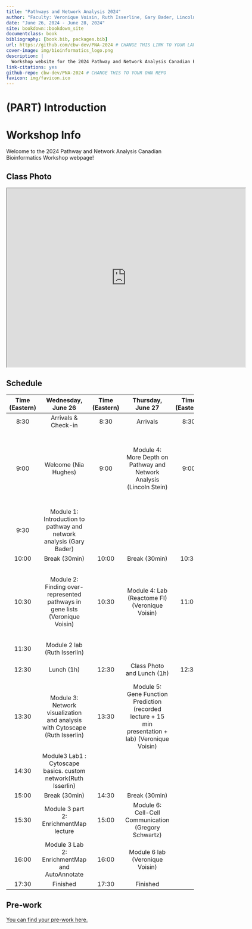 ```yaml
--- 
title: "Pathways and Network Analysis 2024"
author: "Faculty: Veronique Voisin, Ruth Isserline, Gary Bader, Lincoln Stein, Gregory Schwartz"
date: "June 26, 2024 - June 28, 2024"
site: bookdown::bookdown_site
documentclass: book
bibliography: [book.bib, packages.bib]
url: https://github.com/cbw-dev/PNA-2024 # CHANGE THIS LINK TO YOUR LANDING PAGE LINK
cover-image: img/bioinformatics_logo.png
description: |
  Workshop website for the 2024 Pathway and Network Analysis Canadian Bioinformatics Workshop
link-citations: yes
github-repo: cbw-dev/PNA-2024 # CHANGE THIS TO YOUR OWN REPO
favicon: img/favicon.ico
---
```


# (PART) Introduction {-}

# Workshop Info

Welcome to the 2024 Pathway and Network Analysis Canadian Bioinformatics Workshop webpage!  

## Class Photo

<iframe src="https://drive.google.com/file/d/1rxG50WFQs0ti-l9dKmdU2c-n9iZwaZbb/preview" width="640" height="480" allow="autoplay"></iframe>

## Schedule

| **Time (Eastern)** |                            **Wednesday, June 26**                            | **Time (Eastern)** |                                         **Thursday, June 27**                                        | **Time (Eastern)** |                                                   **Module**                                                  |
|:------------------:|:----------------------------------------------------------------------------:|:------------------:|:----------------------------------------------------------------------------------------------------:|:------------------:|:-------------------------------------------------------------------------------------------------------------:|
|        8:30        |                              Arrivals & Check-in                             |        8:30        |                                               Arrivals                                               |        8:30        |                                                    Arrivals                                                   |
|        9:00        |                             Welcome (Nia Hughes)                             |        9:00        |                 Module 4: More Depth on Pathway and Network Analysis (Lincoln Stein)                 |        9:00        | Module 7: Review of the tools in integrated workflow. Part1. (Veronique Voisin/Ruth Isserlin/Chaitra Sarathy) |
|        9:30        |      Module 1: Introduction to pathway and network analysis (Gary Bader)     |                    |                                                                                                      |                    |                                                                                                               |
|        10:00       |                                 Break (30min)                                |        10:00       |                                             Break (30min)                                            |        10:30       |                                                 Break (30min)                                                 |
|        10:30       | Module 2: Finding over-represented pathways in gene lists (Veronique Voisin) |        10:30       |                            Module 4: Lab (Reactome FI) (Veronique Voisin)                            |        11:00       | Module 7: Review of the tools in integrated workflow. Part2. (Veronique Voisin/Ruth Isserlin/Chaitra Sarathy) |
|        11:30       |                         Module 2 lab (Ruth Isserlin)                         |                    |                                                                                                      |                    |                                                                                                               |
|        12:30       |                                  Lunch (1h)                                  |        12:30       |                                      Class Photo and Lunch (1h)                                      |        12:30       |                                           Survey and Closing Remarks                                          |
|        13:30       |  Module 3: Network visualization and analysis with Cytoscape (Ruth Isserlin) |        13:30       | Module 5: Gene Function Prediction (recorded lecture + 15 min presentation + lab) (Veronique Voisin) |                    |                                                                                                               |
|        14:30       |        Module3 Lab1 : Cytoscape basics. custom network(Ruth Isserlin)        |                    |                                                                                                      |                    |                                                                                                               |
|        15:00       |                                 Break (30min)                                |        14:30       |                                             Break (30min)                                            |                    |                                                                                                               |
|        15:30       |                    Module 3 part 2: EnrichmentMap lecture                    |        15:00       |                         Module 6: Cell-Cell Communication (Gregory Schwartz)                         |                    |                                                                                                               |
|        16:00       |                Module 3 Lab 2: EnrichmentMap and AutoAnnotate                |        16:00       |                                    Module 6 lab (Veronique Voisin)                                   |                    |                                                                                                               |
|        17:30       |                                   Finished                                   |        17:30       |                                               Finished                                               |                    |                                                                                                               |

## Pre-work

[You can find your pre-work here.](https://docs.google.com/forms/d/e/1FAIpQLSdknqfaPi-XJDeFwji5xga7rg-jdGiYsZWxW6zTCjjqbHcHsw/viewform)
